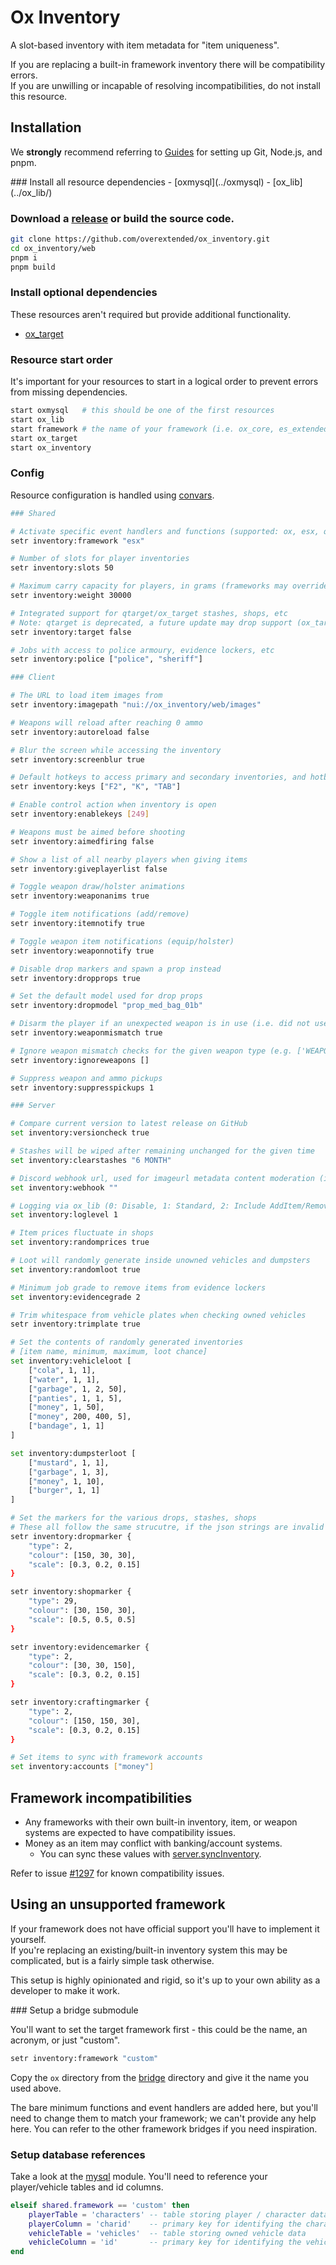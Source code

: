 
# Ox Inventory

<ResourceLinks repo="https://github.com/overextended/ox_inventory" />

A slot-based inventory with item metadata for "item uniqueness".

<Callout type="warning">

If you are replacing a built-in framework inventory there will be compatibility errors.  
If you are unwilling or incapable of resolving incompatibilities, do not install this resource.

</Callout>

## Installation

<Callout type="info">

We **strongly** recommend referring to [Guides](../guides) for setting up Git, Node.js, and pnpm.

</Callout>

<Steps>
### Install all resource dependencies
- [oxmysql](../oxmysql)
- [ox_lib](../ox_lib/)

### Download a [release](https://github.com/overextended/ox_inventory/releases) or build the source code.

```bash
git clone https://github.com/overextended/ox_inventory.git
cd ox_inventory/web
pnpm i
pnpm build
```

### Install optional dependencies

These resources aren't required but provide additional functionality.

- [ox_target](../ox_target/)

### Resource start order

It's important for your resources to start in a logical order to prevent errors from missing dependencies.

```bash
start oxmysql   # this should be one of the first resources
start ox_lib
start framework # the name of your framework (i.e. ox_core, es_extended, qbx_core)
start ox_target
start ox_inventory
```

### Config

Resource configuration is handled using [convars](https://docs.fivem.net/docs/scripting-reference/convars/).

```bash
### Shared

# Activate specific event handlers and functions (supported: ox, esx, qbx, nd)
setr inventory:framework "esx"

# Number of slots for player inventories
setr inventory:slots 50

# Maximum carry capacity for players, in grams (frameworks may override this)
setr inventory:weight 30000

# Integrated support for qtarget/ox_target stashes, shops, etc
# Note: qtarget is deprecated, a future update may drop support (ox_target only, or gated features)
setr inventory:target false

# Jobs with access to police armoury, evidence lockers, etc
setr inventory:police ["police", "sheriff"]

### Client

# The URL to load item images from
setr inventory:imagepath "nui://ox_inventory/web/images"

# Weapons will reload after reaching 0 ammo
setr inventory:autoreload false

# Blur the screen while accessing the inventory
setr inventory:screenblur true

# Default hotkeys to access primary and secondary inventories, and hotbar
setr inventory:keys ["F2", "K", "TAB"]

# Enable control action when inventory is open
setr inventory:enablekeys [249]

# Weapons must be aimed before shooting
setr inventory:aimedfiring false

# Show a list of all nearby players when giving items
setr inventory:giveplayerlist false

# Toggle weapon draw/holster animations
setr inventory:weaponanims true

# Toggle item notifications (add/remove)
setr inventory:itemnotify true

# Toggle weapon item notifications (equip/holster)
setr inventory:weaponnotify true

# Disable drop markers and spawn a prop instead
setr inventory:dropprops true

# Set the default model used for drop props
setr inventory:dropmodel "prop_med_bag_01b"

# Disarm the player if an unexpected weapon is in use (i.e. did not use the weapon item)
setr inventory:weaponmismatch true

# Ignore weapon mismatch checks for the given weapon type (e.g. ['WEAPON_SHOVEL', 'WEAPON_HANDCUFFS'])
setr inventory:ignoreweapons []

# Suppress weapon and ammo pickups
setr inventory:suppresspickups 1

### Server

# Compare current version to latest release on GitHub
set inventory:versioncheck true

# Stashes will be wiped after remaining unchanged for the given time
set inventory:clearstashes "6 MONTH"

# Discord webhook url, used for imageurl metadata content moderation (image embeds)
set inventory:webhook ""

# Logging via ox_lib (0: Disable, 1: Standard, 2: Include AddItem/RemoveItem, and all shop purchases)
set inventory:loglevel 1

# Item prices fluctuate in shops
set inventory:randomprices true

# Loot will randomly generate inside unowned vehicles and dumpsters
set inventory:randomloot true

# Minimum job grade to remove items from evidence lockers
set inventory:evidencegrade 2

# Trim whitespace from vehicle plates when checking owned vehicles
setr inventory:trimplate true

# Set the contents of randomly generated inventories
# [item name, minimum, maximum, loot chance]
set inventory:vehicleloot [
    ["cola", 1, 1],
    ["water", 1, 1],
    ["garbage", 1, 2, 50],
    ["panties", 1, 1, 5],
    ["money", 1, 50],
    ["money", 200, 400, 5],
    ["bandage", 1, 1]
]

set inventory:dumpsterloot [
    ["mustard", 1, 1],
    ["garbage", 1, 3],
    ["money", 1, 10],
    ["burger", 1, 1]
]

# Set the markers for the various drops, stashes, shops
# These all follow the same strucutre, if the json strings are invalid it will fallback to a generic marker
setr inventory:dropmarker {
    "type": 2,
    "colour": [150, 30, 30],
    "scale": [0.3, 0.2, 0.15]
}

setr inventory:shopmarker {
    "type": 29,
    "colour": [30, 150, 30],
    "scale": [0.5, 0.5, 0.5]
}

setr inventory:evidencemarker {
    "type": 2,
    "colour": [30, 30, 150],
    "scale": [0.3, 0.2, 0.15]
}

setr inventory:craftingmarker {
    "type": 2,
    "colour": [150, 150, 30],
    "scale": [0.3, 0.2, 0.15]
}

# Set items to sync with framework accounts
set inventory:accounts ["money"]
```

</Steps>

## Framework incompatibilities

- Any frameworks with their own built-in inventory, item, or weapon systems are expected to have compatibility issues.
- Money as an item may conflict with banking/account systems.
  - You can sync these values with [server.syncInventory](https://github.com/overextended/ox_inventory/blob/aff8ef9e9ee3f93f177ce03b3f37895ff5781800/modules/bridge/nd/server.lua#L64-L77).

Refer to issue [#1297](https://github.com/overextended/ox_inventory/issues/1297) for known compatibility issues.

## Using an unsupported framework

If your framework does not have official support you'll have to implement it yourself.  
If you're replacing an existing/built-in inventory system this may be complicated, but is a fairly simple task otherwise.

This setup is highly opinionated and rigid, so it's up to your own ability as a developer to make it work.

<Steps>
### Setup a bridge submodule

You'll want to set the target framework first - this could be the name, an acronym, or just "custom".

```bash
setr inventory:framework "custom"
```

Copy the `ox` directory from the [bridge](https://github.com/overextended/ox_inventory/tree/main/modules/bridge) directory and give it the name you used above.

The bare minimum functions and event handlers are added here, but you'll need to change them to match your framework; we can't provide any help here. You can refer to the other framework bridges if you need inspiration.

### Setup database references

Take a look at the [mysql](https://github.com/overextended/ox_inventory/blob/main/modules/mysql/server.lua) module. You'll need to reference your player/vehicle tables and id columns.

```lua
elseif shared.framework == 'custom' then
    playerTable = 'characters' -- table storing player / character data
    playerColumn = 'charid'    -- primary key for identifying the character (i.e. identifier, citizenid, id)
    vehicleTable = 'vehicles'  -- table storing owned vehicle data
    vehicleColumn = 'id'       -- primary key for identifying the vehicle (i.e. plate, vin, id)
end
```

</Steps>
